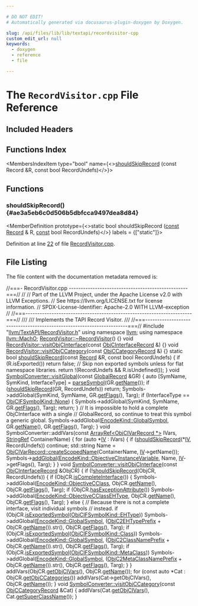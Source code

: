 ```yaml
---

# DO NOT EDIT!
# Automatically generated via docusaurus-plugin-doxygen by Doxygen.

slug: /api/files/lib/lib/textapi/recordvisitor-cpp
custom_edit_url: null
keywords:
  - doxygen
  - reference
  - file

---
```





# The `RecordVisitor.cpp` File Reference

<DoxygenPage pluginConfig={pluginConfig}>



## Included Headers

<IncludesList>
<IncludesListItem
  filePath="llvm/TextAPI/RecordVisitor.h"
  permalink="/docs/api/files/include/include/llvm/include/llvm/textapi/recordvisitor-h"
  isLocal="true" />
</IncludesList>

## Functions Index

<MembersIndex>

<MembersIndexItem
  type="bool"
  name={<><a href="#ae3a5eb6c0d506b5dbfcca9497dea8d84">shouldSkipRecord</a> (const Record &amp;R, const bool RecordUndefs)</>}>
</MembersIndexItem>

</MembersIndex>


<SectionDefinition>

## Functions

### shouldSkipRecord() {#ae3a5eb6c0d506b5dbfcca9497dea8d84}

<MemberDefinition
  prototype={<>static bool shouldSkipRecord (<a href="/docs/api/files/lib/lib/target/lib/target/aarch64/aarch64promoteconstant-cpp/#a90f8350fecae261c25be85d38b451bff">const</a> <a href="/docs/api/classes/llvm/record">Record</a> &amp; R, <a href="/docs/api/files/lib/lib/target/lib/target/aarch64/aarch64promoteconstant-cpp/#a90f8350fecae261c25be85d38b451bff">const</a> bool RecordUndefs)</>}
  labels = {["static"]}>

Definition at line <a href="#l00022">22</a> of file <a href="/docs/api/files/lib/lib/textapi/recordvisitor-cpp">RecordVisitor.cpp</a>.
</MemberDefinition>

</SectionDefinition>

## File Listing

The file content with the documentation metadata removed is:

<ProgramListing>

<Link id="l00001" /><CodeLine lineNumber="1"><span class="doxyHighlightComment">//===- RecordVisitor.cpp --------------------------------------------------===//</span></CodeLine>
<Link id="l00002" /><CodeLine lineNumber="2"><span class="doxyHighlightComment">//</span></CodeLine>
<Link id="l00003" /><CodeLine lineNumber="3"><span class="doxyHighlightComment">// Part of the LLVM Project, under the Apache License v2.0 with LLVM Exceptions.</span></CodeLine>
<Link id="l00004" /><CodeLine lineNumber="4"><span class="doxyHighlightComment">// See https://llvm.org/LICENSE.txt for license information.</span></CodeLine>
<Link id="l00005" /><CodeLine lineNumber="5"><span class="doxyHighlightComment">// SPDX-License-Identifier: Apache-2.0 WITH LLVM-exception</span></CodeLine>
<Link id="l00006" /><CodeLine lineNumber="6"><span class="doxyHighlightComment">//</span></CodeLine>
<Link id="l00007" /><CodeLine lineNumber="7"><span class="doxyHighlightComment">//===----------------------------------------------------------------------===//</span></CodeLine>
<Link id="l00008" /><CodeLine lineNumber="8"><span class="doxyHighlightComment">///</span></CodeLine>
<Link id="l00009" /><CodeLine lineNumber="9"><span class="doxyHighlightComment">/// Implements the TAPI Record Visitor.</span></CodeLine>
<Link id="l00010" /><CodeLine lineNumber="10"><span class="doxyHighlightComment">///</span></CodeLine>
<Link id="l00011" /><CodeLine lineNumber="11"><span class="doxyHighlightComment">//===----------------------------------------------------------------------===//</span></CodeLine>
<Link id="l00012" /><CodeLine lineNumber="12"></CodeLine>
<Link id="l00013" /><CodeLine lineNumber="13"><span class="doxyHighlightPreprocessor">#include &quot;<a href="/docs/api/files/include/include/llvm/include/llvm/textapi/recordvisitor-h">llvm/TextAPI/RecordVisitor.h</a>&quot;</span></CodeLine>
<Link id="l00014" /><CodeLine lineNumber="14"></CodeLine>
<Link id="l00015" /><CodeLine lineNumber="15"><span class="doxyHighlightKeyword">using namespace </span><span class="doxyHighlight"><a href="/docs/api/namespaces/llvm">llvm</a>;</span></CodeLine>
<Link id="l00016" /><CodeLine lineNumber="16"><span class="doxyHighlightKeyword">using namespace </span><span class="doxyHighlight"><a href="/docs/api/namespaces/llvm/macho">llvm::MachO</a>;</span></CodeLine>
<Link id="l00017" /><CodeLine lineNumber="17"></CodeLine>
<Link id="l00018" /><CodeLine lineNumber="18" lineLink="/docs/api/classes/llvm/macho/recordvisitor/#af1c85536663120ecdb530534c2ed9050"><span class="doxyHighlight"><a href="/docs/api/classes/llvm/macho/recordvisitor/#af1c85536663120ecdb530534c2ed9050">RecordVisitor::~RecordVisitor</a>() &#123;&#125;</span></CodeLine>
<Link id="l00019" /><CodeLine lineNumber="19" lineLink="/docs/api/classes/llvm/macho/recordvisitor/#ae326b1ef70ca38596c3a16d3ab951fe8"><span class="doxyHighlightKeywordType">void</span><span class="doxyHighlight"> <a href="/docs/api/classes/llvm/macho/recordvisitor/#ae326b1ef70ca38596c3a16d3ab951fe8">RecordVisitor::visitObjCInterface</a>(</span><span class="doxyHighlightKeyword">const</span><span class="doxyHighlight"> <a href="/docs/api/classes/llvm/macho/objcinterfacerecord">ObjCInterfaceRecord</a> &amp;) &#123;&#125;</span></CodeLine>
<Link id="l00020" /><CodeLine lineNumber="20" lineLink="/docs/api/classes/llvm/macho/recordvisitor/#a95279e0a85f341556282e8d7b13672e2"><span class="doxyHighlightKeywordType">void</span><span class="doxyHighlight"> <a href="/docs/api/classes/llvm/macho/recordvisitor/#a95279e0a85f341556282e8d7b13672e2">RecordVisitor::visitObjCCategory</a>(</span><span class="doxyHighlightKeyword">const</span><span class="doxyHighlight"> <a href="/docs/api/classes/llvm/macho/objccategoryrecord">ObjCCategoryRecord</a> &amp;) &#123;&#125;</span></CodeLine>
<Link id="l00021" /><CodeLine lineNumber="21"></CodeLine>
<Link id="l00022" /><CodeLine lineNumber="22" lineLink="#ae3a5eb6c0d506b5dbfcca9497dea8d84"><span class="doxyHighlightKeyword">static</span><span class="doxyHighlight"> </span><span class="doxyHighlightKeywordType">bool</span><span class="doxyHighlight"> <a href="#ae3a5eb6c0d506b5dbfcca9497dea8d84">shouldSkipRecord</a>(</span><span class="doxyHighlightKeyword">const</span><span class="doxyHighlight"> <a href="/docs/api/classes/llvm/record">Record</a> &amp;R, </span><span class="doxyHighlightKeyword">const</span><span class="doxyHighlight"> </span><span class="doxyHighlightKeywordType">bool</span><span class="doxyHighlight"> RecordUndefs) &#123;</span></CodeLine>
<Link id="l00023" /><CodeLine lineNumber="23"><span class="doxyHighlight">  </span><span class="doxyHighlightKeywordFlow">if</span><span class="doxyHighlight"> (R.isExported())</span></CodeLine>
<Link id="l00024" /><CodeLine lineNumber="24"><span class="doxyHighlight">    </span><span class="doxyHighlightKeywordFlow">return</span><span class="doxyHighlight"> </span><span class="doxyHighlightKeyword">false</span><span class="doxyHighlight">;</span></CodeLine>
<Link id="l00025" /><CodeLine lineNumber="25"></CodeLine>
<Link id="l00026" /><CodeLine lineNumber="26"><span class="doxyHighlight">  </span><span class="doxyHighlightComment">// Skip non exported symbols unless for flat namespace libraries.</span></CodeLine>
<Link id="l00027" /><CodeLine lineNumber="27"><span class="doxyHighlight">  </span><span class="doxyHighlightKeywordFlow">return</span><span class="doxyHighlight"> !(RecordUndefs &amp;&amp; R.isUndefined());</span></CodeLine>
<Link id="l00028" /><CodeLine lineNumber="28"><span class="doxyHighlight">&#125;</span></CodeLine>
<Link id="l00029" /><CodeLine lineNumber="29"></CodeLine>
<Link id="l00030" /><CodeLine lineNumber="30" lineLink="/docs/api/classes/llvm/macho/symbolconverter/#ab3e40f86314ef9875bfd12cd2eab9b5e"><span class="doxyHighlightKeywordType">void</span><span class="doxyHighlight"> <a href="/docs/api/classes/llvm/macho/symbolconverter/#ab3e40f86314ef9875bfd12cd2eab9b5e">SymbolConverter::visitGlobal</a>(</span><span class="doxyHighlightKeyword">const</span><span class="doxyHighlight"> <a href="/docs/api/classes/llvm/macho/globalrecord">GlobalRecord</a> &amp;GR) &#123;</span></CodeLine>
<Link id="l00031" /><CodeLine lineNumber="31"><span class="doxyHighlight">  </span><span class="doxyHighlightKeyword">auto</span><span class="doxyHighlight"> &#91;SymName, SymKind, InterfaceType&#93; = <a href="/docs/api/namespaces/llvm/macho/#ab0d2fab5845ea5a11a1a57775090aec7">parseSymbol</a>(GR.<a href="/docs/api/classes/llvm/macho/record/#a275e8a5b9303c59fe00b7eecd1066f6b">getName</a>());</span></CodeLine>
<Link id="l00032" /><CodeLine lineNumber="32"><span class="doxyHighlight">  </span><span class="doxyHighlightKeywordFlow">if</span><span class="doxyHighlight"> (<a href="#ae3a5eb6c0d506b5dbfcca9497dea8d84">shouldSkipRecord</a>(GR, RecordUndefs))</span></CodeLine>
<Link id="l00033" /><CodeLine lineNumber="33"><span class="doxyHighlight">    </span><span class="doxyHighlightKeywordFlow">return</span><span class="doxyHighlight">;</span></CodeLine>
<Link id="l00034" /><CodeLine lineNumber="34"><span class="doxyHighlight">  Symbols-&gt;addGlobal(SymKind, SymName, GR.<a href="/docs/api/classes/llvm/macho/record/#a671acbd063953da6403ccbd2fa35c349">getFlags</a>(), Targ);</span></CodeLine>
<Link id="l00035" /><CodeLine lineNumber="35"></CodeLine>
<Link id="l00036" /><CodeLine lineNumber="36"><span class="doxyHighlight">  </span><span class="doxyHighlightKeywordFlow">if</span><span class="doxyHighlight"> (InterfaceType == <a href="/docs/api/namespaces/llvm/macho/#aa4226b11d55677efb52ce9ab18742568a6adf97f83acf6453d4a6a4b1070f3754">ObjCIFSymbolKind::None</a>) &#123;</span></CodeLine>
<Link id="l00037" /><CodeLine lineNumber="37"><span class="doxyHighlight">    Symbols-&gt;addGlobal(SymKind, SymName, GR.<a href="/docs/api/classes/llvm/macho/record/#a671acbd063953da6403ccbd2fa35c349">getFlags</a>(), Targ);</span></CodeLine>
<Link id="l00038" /><CodeLine lineNumber="38"><span class="doxyHighlight">    </span><span class="doxyHighlightKeywordFlow">return</span><span class="doxyHighlight">;</span></CodeLine>
<Link id="l00039" /><CodeLine lineNumber="39"><span class="doxyHighlight">  &#125;</span></CodeLine>
<Link id="l00040" /><CodeLine lineNumber="40"></CodeLine>
<Link id="l00041" /><CodeLine lineNumber="41"><span class="doxyHighlight">  </span><span class="doxyHighlightComment">// It is impossible to hold a complete ObjCInterface with a single</span></CodeLine>
<Link id="l00042" /><CodeLine lineNumber="42"><span class="doxyHighlight">  </span><span class="doxyHighlightComment">// GlobalRecord, so continue to treat this symbol a generic global.</span></CodeLine>
<Link id="l00043" /><CodeLine lineNumber="43"><span class="doxyHighlight">  Symbols-&gt;addGlobal(<a href="/docs/api/namespaces/llvm/macho/#aaa6d69f240a43a0024742035255f09adac49f2966d60d1973e56e22359e377e68">EncodeKind::GlobalSymbol</a>, GR.<a href="/docs/api/classes/llvm/macho/record/#a275e8a5b9303c59fe00b7eecd1066f6b">getName</a>(), GR.<a href="/docs/api/classes/llvm/macho/record/#a671acbd063953da6403ccbd2fa35c349">getFlags</a>(),</span></CodeLine>
<Link id="l00044" /><CodeLine lineNumber="44"><span class="doxyHighlight">                     Targ);</span></CodeLine>
<Link id="l00045" /><CodeLine lineNumber="45"><span class="doxyHighlight">&#125;</span></CodeLine>
<Link id="l00046" /><CodeLine lineNumber="46"></CodeLine>
<Link id="l00047" /><CodeLine lineNumber="47"><span class="doxyHighlightKeywordType">void</span><span class="doxyHighlight"> SymbolConverter::addIVars(</span><span class="doxyHighlightKeyword">const</span><span class="doxyHighlight"> <a href="/docs/api/classes/llvm/arrayref">ArrayRef&lt;ObjCIVarRecord &#42;&gt;</a> IVars,</span></CodeLine>
<Link id="l00048" /><CodeLine lineNumber="48"><span class="doxyHighlight">                               <a href="/docs/api/classes/llvm/stringref">StringRef</a> ContainerName) &#123;</span></CodeLine>
<Link id="l00049" /><CodeLine lineNumber="49"><span class="doxyHighlight">  </span><span class="doxyHighlightKeywordFlow">for</span><span class="doxyHighlight"> (</span><span class="doxyHighlightKeyword">auto</span><span class="doxyHighlight"> &#42;<a href="/docs/api/files/lib/lib/support/lib/support/blake3/blake3-impl-h/#a78823051d1dad34b9b3d8120112e674d">IV</a> : IVars) &#123;</span></CodeLine>
<Link id="l00050" /><CodeLine lineNumber="50"><span class="doxyHighlight">    </span><span class="doxyHighlightKeywordFlow">if</span><span class="doxyHighlight"> (<a href="#ae3a5eb6c0d506b5dbfcca9497dea8d84">shouldSkipRecord</a>(&#42;<a href="/docs/api/files/lib/lib/support/lib/support/blake3/blake3-impl-h/#a78823051d1dad34b9b3d8120112e674d">IV</a>, RecordUndefs))</span></CodeLine>
<Link id="l00051" /><CodeLine lineNumber="51"><span class="doxyHighlight">      </span><span class="doxyHighlightKeywordFlow">continue</span><span class="doxyHighlight">;</span></CodeLine>
<Link id="l00052" /><CodeLine lineNumber="52"><span class="doxyHighlight">    std::string Name =</span></CodeLine>
<Link id="l00053" /><CodeLine lineNumber="53"><span class="doxyHighlight">        <a href="/docs/api/classes/llvm/macho/objcivarrecord/#acaef6d31543fef142cdbf0f882d7ee13">ObjCIVarRecord::createScopedName</a>(ContainerName, <a href="/docs/api/files/lib/lib/support/lib/support/blake3/blake3-impl-h/#a78823051d1dad34b9b3d8120112e674d">IV</a>-&gt;getName());</span></CodeLine>
<Link id="l00054" /><CodeLine lineNumber="54"><span class="doxyHighlight">    Symbols-&gt;<a href="/docs/api/classes/llvm/macho/symbolset/#a848ad2ebb95a550085abd6c330e5176b">addGlobal</a>(<a href="/docs/api/namespaces/llvm/macho/#aaa6d69f240a43a0024742035255f09ada305fbf91fddce55318beefeb7170a5af">EncodeKind::ObjectiveCInstanceVariable</a>, Name,</span></CodeLine>
<Link id="l00055" /><CodeLine lineNumber="55"><span class="doxyHighlight">                       <a href="/docs/api/files/lib/lib/support/lib/support/blake3/blake3-impl-h/#a78823051d1dad34b9b3d8120112e674d">IV</a>-&gt;getFlags(), Targ);</span></CodeLine>
<Link id="l00056" /><CodeLine lineNumber="56"><span class="doxyHighlight">  &#125;</span></CodeLine>
<Link id="l00057" /><CodeLine lineNumber="57"><span class="doxyHighlight">&#125;</span></CodeLine>
<Link id="l00058" /><CodeLine lineNumber="58"></CodeLine>
<Link id="l00059" /><CodeLine lineNumber="59" lineLink="/docs/api/classes/llvm/macho/symbolconverter/#a212640fcd49c76726374251900489631"><span class="doxyHighlightKeywordType">void</span><span class="doxyHighlight"> <a href="/docs/api/classes/llvm/macho/symbolconverter/#a212640fcd49c76726374251900489631">SymbolConverter::visitObjCInterface</a>(</span><span class="doxyHighlightKeyword">const</span><span class="doxyHighlight"> <a href="/docs/api/classes/llvm/macho/objcinterfacerecord">ObjCInterfaceRecord</a> &amp;ObjCR) &#123;</span></CodeLine>
<Link id="l00060" /><CodeLine lineNumber="60"><span class="doxyHighlight">  </span><span class="doxyHighlightKeywordFlow">if</span><span class="doxyHighlight"> (!<a href="#ae3a5eb6c0d506b5dbfcca9497dea8d84">shouldSkipRecord</a>(ObjCR, RecordUndefs)) &#123;</span></CodeLine>
<Link id="l00061" /><CodeLine lineNumber="61"><span class="doxyHighlight">    </span><span class="doxyHighlightKeywordFlow">if</span><span class="doxyHighlight"> (ObjCR.<a href="/docs/api/classes/llvm/macho/objcinterfacerecord/#aa1cf5360c874e093892820f08b6f6bcd">isCompleteInterface</a>()) &#123;</span></CodeLine>
<Link id="l00062" /><CodeLine lineNumber="62"><span class="doxyHighlight">      Symbols-&gt;addGlobal(<a href="/docs/api/namespaces/llvm/macho/#aaa6d69f240a43a0024742035255f09adabadb331c797ea02208fed9025369cfb1">EncodeKind::ObjectiveCClass</a>, ObjCR.<a href="/docs/api/classes/llvm/macho/record/#a275e8a5b9303c59fe00b7eecd1066f6b">getName</a>(),</span></CodeLine>
<Link id="l00063" /><CodeLine lineNumber="63"><span class="doxyHighlight">                         ObjCR.<a href="/docs/api/classes/llvm/macho/record/#a671acbd063953da6403ccbd2fa35c349">getFlags</a>(), Targ);</span></CodeLine>
<Link id="l00064" /><CodeLine lineNumber="64"><span class="doxyHighlight">      </span><span class="doxyHighlightKeywordFlow">if</span><span class="doxyHighlight"> (ObjCR.<a href="/docs/api/classes/llvm/macho/objcinterfacerecord/#ae71f5ed2a9562e07f5b3bc3bdb461057">hasExceptionAttribute</a>())</span></CodeLine>
<Link id="l00065" /><CodeLine lineNumber="65"><span class="doxyHighlight">        Symbols-&gt;addGlobal(<a href="/docs/api/namespaces/llvm/macho/#aaa6d69f240a43a0024742035255f09ada54da6ac4046a5d0d1b4c31bc3dc43247">EncodeKind::ObjectiveCClassEHType</a>, ObjCR.<a href="/docs/api/classes/llvm/macho/record/#a275e8a5b9303c59fe00b7eecd1066f6b">getName</a>(),</span></CodeLine>
<Link id="l00066" /><CodeLine lineNumber="66"><span class="doxyHighlight">                           ObjCR.<a href="/docs/api/classes/llvm/macho/record/#a671acbd063953da6403ccbd2fa35c349">getFlags</a>(), Targ);</span></CodeLine>
<Link id="l00067" /><CodeLine lineNumber="67"><span class="doxyHighlight">    &#125; </span><span class="doxyHighlightKeywordFlow">else</span><span class="doxyHighlight"> &#123;</span></CodeLine>
<Link id="l00068" /><CodeLine lineNumber="68"><span class="doxyHighlight">      </span><span class="doxyHighlightComment">// Because there is not a complete interface, visit individual symbols</span></CodeLine>
<Link id="l00069" /><CodeLine lineNumber="69"><span class="doxyHighlight">      </span><span class="doxyHighlightComment">// instead.</span></CodeLine>
<Link id="l00070" /><CodeLine lineNumber="70"><span class="doxyHighlight">      </span><span class="doxyHighlightKeywordFlow">if</span><span class="doxyHighlight"> (ObjCR.<a href="/docs/api/classes/llvm/macho/objcinterfacerecord/#ade45d422dc36ede4e2853f31bbe6a148">isExportedSymbol</a>(<a href="/docs/api/namespaces/llvm/macho/#aa4226b11d55677efb52ce9ab18742568a963fa9a2037bb41f86948ebaea16e37e">ObjCIFSymbolKind::EHType</a>))</span></CodeLine>
<Link id="l00071" /><CodeLine lineNumber="71"><span class="doxyHighlight">        Symbols-&gt;addGlobal(<a href="/docs/api/namespaces/llvm/macho/#aaa6d69f240a43a0024742035255f09adac49f2966d60d1973e56e22359e377e68">EncodeKind::GlobalSymbol</a>,</span></CodeLine>
<Link id="l00072" /><CodeLine lineNumber="72"><span class="doxyHighlight">                           (<a href="/docs/api/namespaces/llvm/macho/#aec5334f8d61fd44732dd28881a68e889">ObjC2EHTypePrefix</a> + ObjCR.<a href="/docs/api/classes/llvm/macho/record/#a275e8a5b9303c59fe00b7eecd1066f6b">getName</a>()).str(),</span></CodeLine>
<Link id="l00073" /><CodeLine lineNumber="73"><span class="doxyHighlight">                           ObjCR.<a href="/docs/api/classes/llvm/macho/record/#a671acbd063953da6403ccbd2fa35c349">getFlags</a>(), Targ);</span></CodeLine>
<Link id="l00074" /><CodeLine lineNumber="74"><span class="doxyHighlight">      </span><span class="doxyHighlightKeywordFlow">if</span><span class="doxyHighlight"> (ObjCR.<a href="/docs/api/classes/llvm/macho/objcinterfacerecord/#ade45d422dc36ede4e2853f31bbe6a148">isExportedSymbol</a>(<a href="/docs/api/namespaces/llvm/macho/#aa4226b11d55677efb52ce9ab18742568a9bd81329febf6efe22788e03ddeaf0af">ObjCIFSymbolKind::Class</a>))</span></CodeLine>
<Link id="l00075" /><CodeLine lineNumber="75"><span class="doxyHighlight">        Symbols-&gt;addGlobal(<a href="/docs/api/namespaces/llvm/macho/#aaa6d69f240a43a0024742035255f09adac49f2966d60d1973e56e22359e377e68">EncodeKind::GlobalSymbol</a>,</span></CodeLine>
<Link id="l00076" /><CodeLine lineNumber="76"><span class="doxyHighlight">                           (<a href="/docs/api/namespaces/llvm/macho/#a48d87ec7a8852d05f1ea472e72072786">ObjC2ClassNamePrefix</a> + ObjCR.<a href="/docs/api/classes/llvm/macho/record/#a275e8a5b9303c59fe00b7eecd1066f6b">getName</a>()).str(),</span></CodeLine>
<Link id="l00077" /><CodeLine lineNumber="77"><span class="doxyHighlight">                           ObjCR.<a href="/docs/api/classes/llvm/macho/record/#a671acbd063953da6403ccbd2fa35c349">getFlags</a>(), Targ);</span></CodeLine>
<Link id="l00078" /><CodeLine lineNumber="78"><span class="doxyHighlight">      </span><span class="doxyHighlightKeywordFlow">if</span><span class="doxyHighlight"> (ObjCR.<a href="/docs/api/classes/llvm/macho/objcinterfacerecord/#ade45d422dc36ede4e2853f31bbe6a148">isExportedSymbol</a>(<a href="/docs/api/namespaces/llvm/macho/#aa4226b11d55677efb52ce9ab18742568abf34b52bf0f0734db36974cfc4307440">ObjCIFSymbolKind::MetaClass</a>))</span></CodeLine>
<Link id="l00079" /><CodeLine lineNumber="79"><span class="doxyHighlight">        Symbols-&gt;addGlobal(<a href="/docs/api/namespaces/llvm/macho/#aaa6d69f240a43a0024742035255f09adac49f2966d60d1973e56e22359e377e68">EncodeKind::GlobalSymbol</a>,</span></CodeLine>
<Link id="l00080" /><CodeLine lineNumber="80"><span class="doxyHighlight">                           (<a href="/docs/api/namespaces/llvm/macho/#abe38e21d7038427b4c2c5eca693ebbcf">ObjC2MetaClassNamePrefix</a> + ObjCR.<a href="/docs/api/classes/llvm/macho/record/#a275e8a5b9303c59fe00b7eecd1066f6b">getName</a>()).str(),</span></CodeLine>
<Link id="l00081" /><CodeLine lineNumber="81"><span class="doxyHighlight">                           ObjCR.<a href="/docs/api/classes/llvm/macho/record/#a671acbd063953da6403ccbd2fa35c349">getFlags</a>(), Targ);</span></CodeLine>
<Link id="l00082" /><CodeLine lineNumber="82"><span class="doxyHighlight">    &#125;</span></CodeLine>
<Link id="l00083" /><CodeLine lineNumber="83"><span class="doxyHighlight">  &#125;</span></CodeLine>
<Link id="l00084" /><CodeLine lineNumber="84"></CodeLine>
<Link id="l00085" /><CodeLine lineNumber="85"><span class="doxyHighlight">  addIVars(ObjCR.<a href="/docs/api/classes/llvm/macho/objccontainerrecord/#ae884774726774b58b46eef58effa5ac1">getObjCIVars</a>(), ObjCR.<a href="/docs/api/classes/llvm/macho/record/#a275e8a5b9303c59fe00b7eecd1066f6b">getName</a>());</span></CodeLine>
<Link id="l00086" /><CodeLine lineNumber="86"><span class="doxyHighlight">  </span><span class="doxyHighlightKeywordFlow">for</span><span class="doxyHighlight"> (</span><span class="doxyHighlightKeyword">const</span><span class="doxyHighlight"> </span><span class="doxyHighlightKeyword">auto</span><span class="doxyHighlight"> &#42;Cat : ObjCR.<a href="/docs/api/classes/llvm/macho/objcinterfacerecord/#a6f90ae66430d870c8797faabc88fb4a7">getObjCCategories</a>())</span></CodeLine>
<Link id="l00087" /><CodeLine lineNumber="87"><span class="doxyHighlight">    addIVars(Cat-&gt;getObjCIVars(), ObjCR.<a href="/docs/api/classes/llvm/macho/record/#a275e8a5b9303c59fe00b7eecd1066f6b">getName</a>());</span></CodeLine>
<Link id="l00088" /><CodeLine lineNumber="88"><span class="doxyHighlight">&#125;</span></CodeLine>
<Link id="l00089" /><CodeLine lineNumber="89"></CodeLine>
<Link id="l00090" /><CodeLine lineNumber="90" lineLink="/docs/api/classes/llvm/macho/symbolconverter/#a4821f93278208c868cd078fb8afc2746"><span class="doxyHighlightKeywordType">void</span><span class="doxyHighlight"> <a href="/docs/api/classes/llvm/macho/symbolconverter/#a4821f93278208c868cd078fb8afc2746">SymbolConverter::visitObjCCategory</a>(</span><span class="doxyHighlightKeyword">const</span><span class="doxyHighlight"> <a href="/docs/api/classes/llvm/macho/objccategoryrecord">ObjCCategoryRecord</a> &amp;Cat) &#123;</span></CodeLine>
<Link id="l00091" /><CodeLine lineNumber="91"><span class="doxyHighlight">  addIVars(Cat.<a href="/docs/api/classes/llvm/macho/objccontainerrecord/#ae884774726774b58b46eef58effa5ac1">getObjCIVars</a>(), Cat.<a href="/docs/api/classes/llvm/macho/objccategoryrecord/#ab882a886d176a5ce72b39c822deffff1">getSuperClassName</a>());</span></CodeLine>
<Link id="l00092" /><CodeLine lineNumber="92"><span class="doxyHighlight">&#125;</span></CodeLine>

</ProgramListing>


</DoxygenPage>
